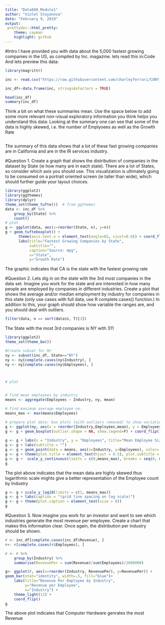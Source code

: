 ---
title: "Data608_Module1"
author: "Violet Stoyanova"
date: "February 9, 2019"
output: 
 prettydoc::html_pretty:
    theme: cayman
    highlight: github
---
#Intro
I have provided you with data about the 5,000 fastest growing companies in the US, as compiled by Inc. magazine. lets read this in:Code
And lets preview this data:
```{r}

library(magrittr)

inc <- read.csv("https://raw.githubusercontent.com/charleyferrari/CUNY_DATA_608/master/module1/Data/inc5000_data.csv", header= TRUE)

inc_df<-data.frame(inc, stringsAsFactors = TRUE)

```

```{r}
head(inc_df)
summary(inc_df)
```

Think a bit on what these summaries mean. Use the space below to add some more relevant non-visual exploratory information you think helps you understand this data:
Looking at the summary one can see that some of the data is highly skewed, i.e. the number of Emplyoees as well as the Growth Rate 
```{r}
```


The summary of this data shows that a lot of these fast growing companies are in California and are in the IR services industry.

#Question 1. 
Create a graph that shows the distribution of companies in the dataset by State (ie how many are in each state). There are a lot of States, so consider which axis you should use. This visualization is ultimately going to be consumed on a portrait oriented screen (ie taller than wide), which should further guide your layout choices.

```{r}
library(ggplot2)
library(ggthemes)
library(dplyr)
theme_set(theme_tufte())  # from ggthemes
data <- inc_df %>% 
    group_by(State) %>% 
    count()
# plot
g <- ggplot(data, aes(x=reorder(State, n), y=n))
g + geom_tufteboxplot() + 
      theme(axis.text.x = element_text(angle=65, vjust=0.6)) + coord_flip() +
      labs(title="Fastest Growing Companies by State", 
           subtitle="",
           caption="Source: mpg",
           x="State",
           y="Growth Rate")


```

The graphic indicates that CA is the state with the fastest growing rate 


#Question 2. 
Lets dig in on the state with the 3rd most companies in the data set. Imagine you work for the state and are interested in how many people are employed by companies in different industries. Create a plot that shows the average and/or median employment by industry for companies in this state (only use cases with full data, use R complete.cases() function.) In addition to this, your graph should show how variable the ranges are, and you should deal with outliers.

```{r}
filter(data, n == sort(data$n, T)[3])
```

The State with the most 3rd companies is NY with 311
```{r}
library(ggplot2)
theme_set(theme_bw())

#Create subset for NY
ny <- subset(inc_df, State=="NY")
ny <- ny[complete.cases(ny$Industry), ] 
ny <- ny[complete.cases(ny$Employees), ] 




```

```{r}
# plot


# find mean employees by industry
means <- aggregate(Employees ~ Industry, ny, mean)

# find maximum average employee no.
means_max <- max(means$Employees)

# prepare plot data: box plots (with outliers removed) to show variation; dots for mean EEs
g <- ggplot(ny, aes(x = reorder(Industry,Employees,mean), y = Employees))
g <- g + geom_boxplot(outlier.shape = NA, show.legend=F) + coord_flip() 
    
g <- g + labs(x = "Industry", y = "Employees", title="Mean Employee Size by Industry in NY")
g <- g + labs(subtitle = "")
g <- g + geom_point(data = means, aes(x=Industry, y=Employees), color='red', size = 2)
g <- g + theme(plot.title = element_text(hjust = 0.5), plot.subtitle = element_text(hjust = 0.5))
g <- g +  scale_y_continuous(limits = c(0,means_max), breaks = seq(0, means_max, 200))
g
```



The plot above indicates that the mean data are highly skewed thus logarithmic scale mights give a better representation of the Employee count by Industry


```{r}
g <- g + scale_y_log10(limits = c(1, means_max))
g <- g + labs(caption = "(grid line spacing on log scale)")
g <- g + theme(plot.caption = element_text(size = 8))
g
```
#Question 3. 
Now imagine you work for an investor and want to see which industries generate the most revenue per employee. Create a chart that makes this information clear. Once again, the distribution per industry should be shown.

```{r}
r <- inc_df[complete.cases(inc_df$Revenue), ]
r<- r[complete.cases(r$Employees), ] 

r <- r %>%
    group_by(Industry) %>%
    summarise(RevenuePer = sum(Revenue)/sum(Employees)/1000000)

g<- ggplot(r, aes(x=reorder(Industry, RevenuePer), y=RevenuePer)) +
geom_bar(stat="identity", width=.5, fill="blue")+ 
    labs(title="Revenue Per Employee by Industry",
         y="Revenue per Employee", 
         x="Industry") + 
    theme_light(12) +
    coord_flip()
g
```


The above plot indicates that Computer Hardware genrates the most Revenue 

